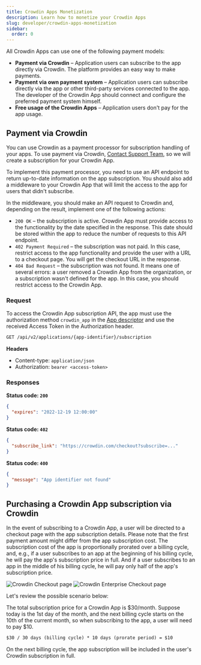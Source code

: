 ```yaml
---
title: Crowdin Apps Monetization
description: Learn how to monetize your Crowdin Apps
slug: developer/crowdin-apps-monetization
sidebar:
  order: 0
---
```



All Crowdin Apps can use one of the following payment models:

* **Payment via Crowdin** &ndash; Application users can subscribe to the app directly via Crowdin. The platform provides an easy way to make payments.
* **Payment via own payment system** &ndash; Application users can subscribe directly via the app or other third-party services connected to the app. The developer of the Crowdin App should connect and configure the preferred payment system himself.
* **Free usage of the Crowdin Apps** &ndash; Application users don't pay for the app usage.

## Payment via Crowdin

You can use Crowdin as a payment processor for subscription handling of your apps. To use payment via Crowdin, [Contact Support Team](https://crowdin.com/contacts), so we will create a subscription for your Crowdin App.

To implement this payment processor, you need to use an API endpoint to return up-to-date information on the app subscription. You should also add a middleware to your Crowdin App that will limit the access to the app for users that didn't subscribe.

In the middleware, you should make an API request to Crowdin and, depending on the result, implement one of the following actions:

- `200 OK` &ndash; the subscription is active. Crowdin App must provide access to the functionality by the date specified in the response. This date should be stored within the app to reduce the number of requests to this API endpoint.
- `402 Payment Required` &ndash; the subscription was not paid.
In this case, restrict access to the app functionality and provide the user with a URL to a checkout page. You will get the checkout URL in the response.
- `404 Bad Request` &ndash; the subscription was not found. It means one of several errors: a user removed a Crowdin App from the organization, or a subscription wasn't defined for the app. In this case, you should restrict access to the Crowdin App.

### Request

To access the Crowdin App subscription API, the app must use the authorization method `crowdin_app` in the [App descriptor](/developer/crowdin-apps-app-descriptor/) and use the received Access Token in the Authorization header.

```bash
GET /api/v2/applications/{app-identifier}/subscription
```

**Headers**

- Content-type: `application/json`
- Authorization: `bearer <access-token>`

### Responses

**Status code: `200`**

```json
{
  "expires": "2022-12-19 12:00:00"
}
```

**Status code: `402`**

```json
{
  "subscribe_link": "https://crowdin.com/checkout?subscribe=..."
}
```

**Status code: `400`**

```json
{
  "message": "App identifier not found"
}
```

## Purchasing a Crowdin App subscription via Crowdin

In the event of subscribing to a Crowdin App, a user will be directed to a checkout page with the app subscription details. Please note that the first payment amount might differ from the app subscription cost. The subscription cost of the app is proportionally prorated over a billing cycle, and, e.g., if a user subscribes to an app at the beginning of his billing cycle, he will pay the app's subscription price in full. And if a user subscribes to an app in the middle of his billing cycle, he will pay only half of the app's subscription price.

<Tabs syncKey="product">
  <TabItem label="Crowdin Checkout page">
    <Image src={appMonetization} alt="Crowdin Checkout page" />
  </TabItem>
  <TabItem label="Crowdin Enterprise Checkout page">
    <Image src={appMonetizationEnterprise} alt="Crowdin Enterprise Checkout page" />
  </TabItem>
</Tabs>

Let's review the possible scenario below:

The total subscription price for a Crowdin App is $30/month. Suppose today is the 1st day of the month, and the next billing cycle starts on the 10th of the current month, so when subscribing to the app, a user will need to pay $10.

```md
$30 / 30 days (billing cycle) * 10 days (prorate period) = $10
```

On the next billing cycle, the app subscription will be included in the user's Crowdin subscription in full.
